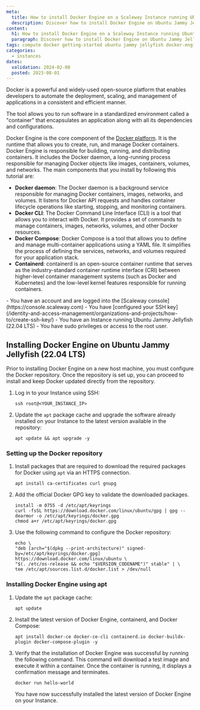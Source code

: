```yaml
---
meta:
  title: How to install Docker Engine on a Scaleway Instance running Ubuntu Jammy Jellyfish (22.04 LTS)
  description: Discover how to install Docker Engine on Ubuntu Jammy Jellyfish (22.04 LTS)
content:
  h1: How to install Docker Engine on a Scaleway Instance running Ubuntu Jammy Jellyfish (22.04 LTS)
  paragraph: Discover how to install Docker Engine on Ubuntu Jammy Jellyfish (22.04 LTS)
tags: compute docker getting-started ubuntu jammy jellyfish docker-engine docker engine
categories:
  - instances
dates:
  validation: 2024-02-08
  posted: 2023-08-01
---
```


Docker is a powerful and widely-used open-source platform that enables developers to automate the deployment, scaling, and management of applications in a consistent and efficient manner.

The tool allows you to run software in a standardized environment called a "container" that encapsulates an application along with all its dependencies and configurations.

Docker Engine is the core component of the [Docker platform](https://docs.docker.com/get-started/overview/#docker-architecture). It is the runtime that allows you to create, run, and manage Docker containers. Docker Engine is responsible for building, running, and distributing containers. It includes the Docker daemon, a long-running process responsible for managing Docker objects like images, containers, volumes, and networks. The main components that you install by following this tutorial are:

* **Docker daemon**: The Docker daemon is a background service responsible for managing Docker containers, images, networks, and volumes. It listens for Docker API requests and handles container lifecycle operations like starting, stopping, and monitoring containers.
* **Docker CLI**: The Docker Command Line Interface (CLI) is a tool that allows you to interact with Docker. It provides a set of commands to manage containers, images, networks, volumes, and other Docker resources.
* **Docker Compose**: Docker Compose is a tool that allows you to define and manage multi-container applications using a YAML file. It simplifies the process of defining the services, networks, and volumes required for your application stack.
* **Containerd**: containerd is an open-source container runtime that serves as the industry-standard container runtime interface (CRI) between higher-level container management systems (such as Docker and Kubernetes) and the low-level kernel features responsible for running containers.

<Macro id="requirements" >

<Message type="requirement">
  - You have an account and are logged into the [Scaleway console](https://console.scaleway.com)
  - You have [configured your SSH key](/identity-and-access-management/organizations-and-projects/how-to/create-ssh-key/)
  - You have an Instance running Ubuntu Jammy Jellyfish (22.04 LTS)
  - You have sudo privileges or access to the root user.
</Message>

## Installing Docker Engine on Ubuntu Jammy Jellyfish (22.04 LTS)

Prior to installing Docker Engine on a new host machine, you must configure the Docker repository. Once the repository is set up, you can proceed to install and keep Docker updated directly from the repository.
1. Log in to your Instance using SSH:
    ```
    ssh root@<YOUR_INSTANCE_IP>
    ```
2. Update the `apt` package cache and upgrade the software already installed on your Instance to the latest version available in the repository:
    ```
    apt update && apt upgrade -y
    ```

### Setting up the Docker repository

1. Install packages that are required to download the required packages for Docker using `apt` via an HTTPS connection.
    ```
    apt install ca-certificates curl gnupg
    ```

2. Add the official Docker GPG key to validate the downloaded packages.
    ```
    install -m 0755 -d /etc/apt/keyrings
    curl -fsSL https://download.docker.com/linux/ubuntu/gpg | gpg --dearmor -o /etc/apt/keyrings/docker.gpg
    chmod a+r /etc/apt/keyrings/docker.gpg
    ```
3. Use the following command to configure the Docker repository:
    ```
    echo \
    "deb [arch="$(dpkg --print-architecture)" signed-by=/etc/apt/keyrings/docker.gpg] https://download.docker.com/linux/ubuntu \
    "$(. /etc/os-release && echo "$VERSION_CODENAME")" stable" | \
    tee /etc/apt/sources.list.d/docker.list > /dev/null
    ```

### Installing Docker Engine using apt

1. Update the `apt` package cache:
    ```
    apt update
    ```
2. Install the latest version of Docker Engine, containerd, and Docker Compose:
    ```
    apt install docker-ce docker-ce-cli containerd.io docker-buildx-plugin docker-compose-plugin -y
    ```

3. Verify that the installation of Docker Engine was successful by running the following command.
    This command will download a test image and execute it within a container. Once the container is running, it displays a confirmation message and terminates.
    ```
    docker run hello-world
    ```
    You have now successfully installed the latest version of Docker Engine on your Instance.